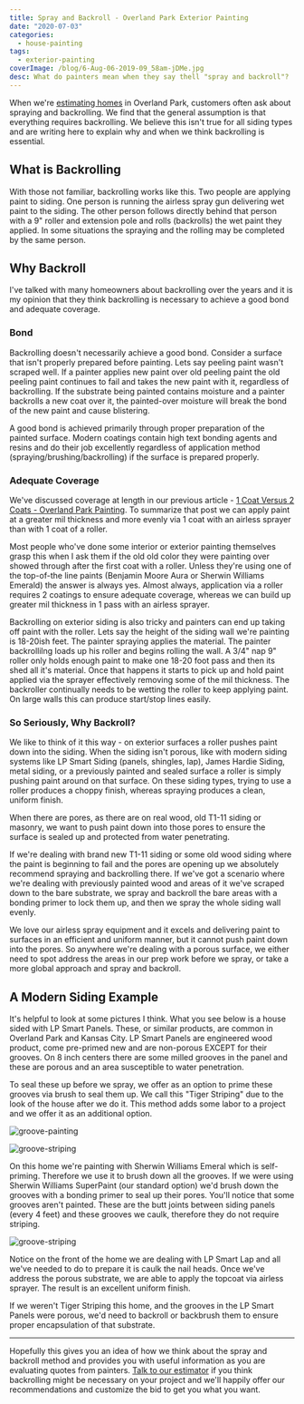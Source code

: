 ```yaml
---
title: Spray and Backroll - Overland Park Exterior Painting
date: "2020-07-03"
categories:
  - house-painting
tags:
  - exterior-painting
coverImage: /blog/6-Aug-06-2019-09_58am-jDMe.jpg
desc: What do painters mean when they say thell "spray and backroll"?
---
```


When we're [estimating homes](https://greatplainspaintingkc.com/good-painting-estimate-kansas-city/) in Overland Park, customers often ask about spraying and backrolling. We find that the general assumption is that everything requires backrolling. We believe this isn't true for all siding types and are writing here to explain why and when we think backrolling is essential.

## What is Backrolling

With those not familiar, backrolling works like this. Two people are applying paint to siding. One person is running the airless spray gun delivering wet paint to the siding. The other person follows directly behind that person with a 9" roller and extension pole and rolls (backrolls) the wet paint they applied. In some situations the spraying and the rolling may be completed by the same person.

## Why Backroll

I've talked with many homeowners about backrolling over the years and it is my opinion that they think backrolling is necessary to achieve a good bond and adequate coverage.

### Bond

Backrolling doesn't necessarily achieve a good bond. Consider a surface that isn't properly prepared before painting. Lets say peeling paint wasn't scraped well. If a painter applies new paint over old peeling paint the old peeling paint continues to fail and takes the new paint with it, regardless of backrolling. If the substrate being painted contains moisture and a painter backrolls a new coat over it, the painted-over moisture will break the bond of the new paint and cause blistering.

A good bond is achieved primarily through proper preparation of the painted surface. Modern coatings contain high text bonding agents and resins and do their job excellently regardless of application method (spraying/brushing/backrolling) if the surface is prepared properly.

### Adequate Coverage

We've discussed coverage at length in our previous article - [1 Coat Versus 2 Coats - Overland Park Painting](https://greatplainspaintingkc.com/1-coat-versus-2-coats-overland-park-exterior-painting/). To summarize that post we can apply paint at a greater mil thickness and more evenly via 1 coat with an airless sprayer than with 1 coat of a roller.

Most people who've done some interior or exterior painting themselves grasp this when I ask them if the old old color they were painting over showed through after the first coat with a roller. Unless they're using one of the top-of-the line paints (Benjamin Moore Aura or Sherwin Williams Emerald) the answer is always yes. Almost always, application via a roller requires 2 coatings to ensure adequate coverage, whereas we can build up greater mil thickness in 1 pass with an airless sprayer.

Backrolling on exterior siding is also tricky and painters can end up taking off paint with the roller. Lets say the height of the siding wall we're painting is 18-20ish feet. The painter spraying applies the material. The painter backrollilng loads up his roller and begins rolling the wall. A 3/4" nap 9" roller only holds enough paint to make one 18-20 foot pass and then its shed all it's material. Once that happens it starts to pick up and hold paint applied via the sprayer effectively removing some of the mil thickness. The backroller continually needs to be wetting the roller to keep applying paint. On large walls this can produce start/stop lines easily.

### So Seriously, Why Backroll?

We like to think of it this way - on exterior surfaces a roller pushes paint down into the siding. When the siding isn't porous, like with modern siding systems like LP Smart Siding (panels, shingles, lap), James Hardie Siding, metal siding, or a previously painted and sealed surface a roller is simply pushing paint around on that surface. On these siding types, trying to use a roller produces a choppy finish, whereas spraying produces a clean, uniform finish.

When there are pores, as there are on real wood, old T1-11 siding or masonry, we want to push paint down into those pores to ensure the surface is sealed up and protected from water penetrating.

If we're dealing with brand new T1-11 siding or some old wood siding where the paint is beginning to fail and the pores are opening up we absolutely recommend spraying and backrolling there. If we've got a scenario where we're dealing with previously painted wood and areas of it we've scraped down to the bare substrate, we spray and backroll the bare areas with a bonding primer to lock them up, and then we spray the whole siding wall evenly.

We love our airless spray equipment and it excels and delivering paint to surfaces in an efficient and uniform manner, but it cannot push paint down into the pores. So anywhere we're dealing with a porous surface, we either need to spot address the areas in our prep work before we spray, or take a more global approach and spray and backroll.

## A Modern Siding Example

It's helpful to look at some pictures I think. What you see below is a house sided with LP Smart Panels. These, or similar products, are common in Overland Park and Kansas City. LP Smart Panels are engineered wood product, come pre-primed new and are non-porous EXCEPT for their grooves. On 8 inch centers there are some milled grooves in the panel and these are porous and an area susceptible to water penetration.

To seal these up before we spray, we offer as an option to prime these grooves via brush to seal them up. We call this "Tiger Striping" due to the look of the house after we do it. This method adds some labor to a project and we offer it as an additional option.

![groove-painting](/blog/images/2-Aug-06-2019-09_58am-wAwR.jpg)

![groove-striping](/blog/images/6-Aug-06-2019-09_58am-jDMe.jpg)

On this home we're painting with Sherwin Williams Emeral which is self-priming. Therefore we use it to brush down all the grooves. If we were using Sherwin Williams SuperPaint (our standard option) we'd brush down the grooves with a bonding primer to seal up their pores. You'll notice that some grooves aren't painted. These are the butt joints between siding panels (every 4 feet) and these grooves we caulk, therefore they do not require striping.

![groove-striping](/blog/images/5-Aug-06-2019-09_58am-JcnE.jpg)

Notice on the front of the home we are dealing with LP Smart Lap and all we've needed to do to prepare it is caulk the nail heads. Once we've address the porous substrate, we are able to apply the topcoat via airless sprayer. The result is an excellent uniform finish.

If we weren't Tiger Striping this home, and the grooves in the LP Smart Panels were porous, we'd need to backroll or backbrush them to ensure proper encapsulation of that substrate.

---

Hopefully this gives you an idea of how we think about the spray and backroll method and provides you with useful information as you are evaluating quotes from painters. [Talk to our estimator](https://greatplainspaintingkc.com/contact/) if you think backrolling might be necessary on your project and we'll happily offer our recommendations and customize the bid to get you what you want.
